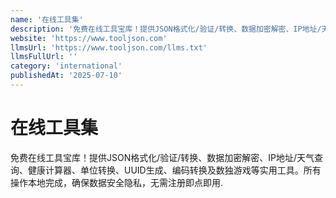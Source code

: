 ```yaml
---
name: '在线工具集'
description: '免费在线工具宝库！提供JSON格式化/验证/转换、数据加密解密、IP地址/天气查询、健康计算器、单位转换、UUID生成、编码转换及数独游戏等实用工具。所有操作本地完成，确保数据安全隐私，无需注册即点即用.'
website: 'https://www.tooljson.com'
llmsUrl: 'https://www.tooljson.com/llms.txt'
llmsFullUrl: ''
category: 'international'
publishedAt: '2025-07-10'
---
```


# 在线工具集

免费在线工具宝库！提供JSON格式化/验证/转换、数据加密解密、IP地址/天气查询、健康计算器、单位转换、UUID生成、编码转换及数独游戏等实用工具。所有操作本地完成，确保数据安全隐私，无需注册即点即用.
